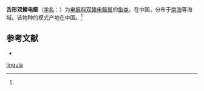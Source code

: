 {{Speciesbox
| name = 舌形双鳍电鳐
| status = 
| status_system = 
| image = Narcine lingula.jpg
| genus = Narcine
| species = lingula
| authority = (Richardson, 1846)<ref name='id5302'>{{cite web| url =http://www.bioinfo.cn/db05/BjdwSpecies.php?action=view&id=5302| title =舌形双鳍电鳐| work =《中国动物物种编目数据库》| publisher =中国科学院微生物研究所| author =中国科学院动物研究所| accessdate =2009-04-11| deadurl =yes| archiveurl =https://web.archive.org/web/20160305025054/http://www.bioinfo.cn/db05/BjdwSpecies.php?action=view&id=5302| archivedate =2016-03-05}}</ref>
}}

'''舌形双鳍电鳐'''（[[学名|学名]]：{{lang|la|''Narcine lingula''}}）为[[电鳐科|电鳐科]][[双鳍电鳐属|双鳍电鳐属]]的[[鱼类|鱼类]]。在中国，分布于[[南海|南海]]等海域。该物种的模式产地在中国。<ref name='id5302'/>

== 参考文献 ==
{{reflist}}
* {{TaiBNET| zh=舌形木鏟電鱝 | id=383463 | binomial=Narcine lingula | authority=Richardson, 1846 | var= | accessdate=2013-01-24}}
{{Wikispecies|Narcine lingula}}
{{Taxonbar|from=Q5027798}}

[[Category:双鳍电鳐属|lingula]]


{{鱼类小作品}}